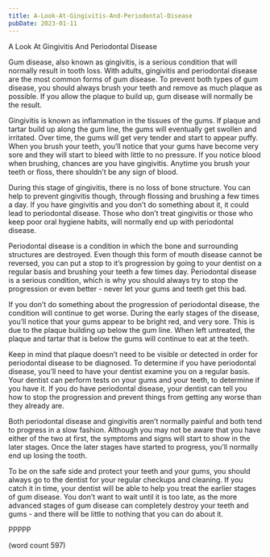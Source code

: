 ```yaml
---
title: A-Look-At-Gingivitis-And-Periodontal-Disease
pubDate: 2023-01-11
---
```


A Look At Gingivitis And Periodontal Disease

Gum disease, also known as gingivitis, is a serious condition that will normally result in tooth loss.  With adults, gingivitis and periodontal disease are the most common forms of gum disease.  To prevent both types of gum disease, you should always brush your teeth and remove as much plaque as possible.  If you allow the plaque to build up, gum disease will normally be the result.

Gingivitis is known as inflammation in the tissues of the gums.  If plaque and tartar build up along the gum line, the gums will eventually get swollen and irritated.  Over time, the gums will get very tender and start to appear puffy. When you brush your teeth, you’ll notice that your gums have become very sore and they will start to bleed with little to no pressure.  If you notice blood when brushing, chances are you have gingivitis.  Anytime you brush your teeth or floss, there shouldn’t be any sign of blood.

During this stage of gingivitis, there is no loss of bone structure. You can help to prevent gingivitis though, through flossing and brushing a few times a day.  If you have gingivitis and you don’t do something about it, it could lead to periodontal disease.  Those who don’t treat gingivitis or those who keep poor oral hygiene habits, will normally end up with periodontal disease.

Periodontal disease is a condition in which the bone and surrounding structures are destroyed.  Even though this form of mouth disease cannot be reversed, you can put a stop to it’s progression by going to your dentist on a regular basis and brushing your teeth a few times day.  Periodontal disease is a serious condition, which is why you should always try to stop the progression or even better - never let your gums and teeth get this bad.

If you don’t do something about the progression of periodontal disease, the condition will continue to get worse. During the early stages of the disease, you’ll notice that your gums appear to be bright red, and very sore.  This is due to the plaque building up below the gum line. When left untreated, the plaque and tartar that is below the gums will continue to eat at the teeth.

Keep in mind that plaque doesn’t need to be visible or detected in order for periodontal disease to be diagnosed.  To determine if you have periodontal disease, you’ll need to have your dentist examine you on a regular basis.  Your dentist can perform tests on your gums and your teeth, to determine if you have it.  If you do have periodontal disease, your dentist can tell you how to stop the progression and prevent things from getting any worse than they already are.

Both periodontal disease and gingivitis aren’t normally painful and both tend to progress in a slow fashion.  Although you may not be aware that you have either of the two at first, the symptoms and signs will start to show in the later stages.  Once the later stages have started to progress, you’ll normally end up losing the tooth.  

To be on the safe side and protect your teeth and your gums, you should always go to the dentist for your regular checkups and cleaning.  If you catch it in time, your dentist will be able to help you treat the earlier stages of gum disease.  You don’t want to wait until it is too late, as the more advanced stages of gum disease can completely destroy your teeth and gums - and there will be little to nothing that you can do about it.

PPPPP

(word count 597)